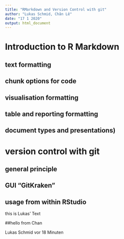 ```yaml
---
title: "RMarkdown and Version Control with git"
author: "Lukas Schmid, Chân Lê"
date: "17 1 2020"
output: html_document
---
```


# Introduction to R Markdown

## text formatting

## chunk options for code
## visualisation formatting
## table and reporting formatting
## document types and presentations)
# version control with git
## general principle
## GUI "GitKraken"
## usage from within RStudio
this is Lukas' Text


##hello from Chan

Lukas Schmid  vor 18 Minuten